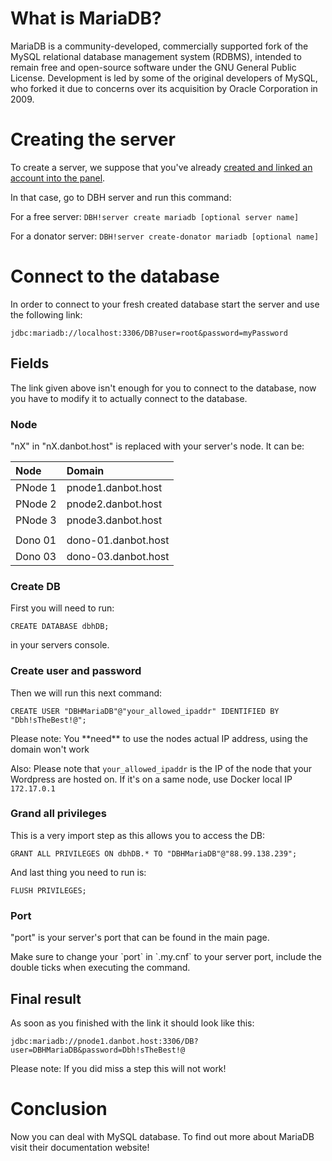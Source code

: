 # What is MariaDB?

MariaDB is a community-developed, commercially supported fork of the MySQL relational database management system (RDBMS), intended to remain free and open-source software under the GNU General Public License. Development is led by some of the original developers of MySQL, who forked it due to concerns over its acquisition by Oracle Corporation in 2009.

<Redirect
  href="https://en.wikipedia.org/wiki/MariaDB"
  label="Source: Wikipedia"
/>

# Creating the server

To create a server, we suppose that you've already [created and linked an account into the panel](/getting-started).

In that case, go to DBH server and run this command:

For a free server: `DBH!server create mariadb [optional server name]`

For a donator server: `DBH!server create-donator mariadb [optional name]`

# Connect to the database

In order to connect to your fresh created database start the server and use the following link:

```text
jdbc:mariadb://localhost:3306/DB?user=root&password=myPassword
```

## Fields

The link given above isn't enough for you to connect to the database, now you have to modify it to actually connect to the database.

### Node

"nX" in "nX.danbot.host" is replaced with your server's node. It can be:

| Node    | Domain              |
| :------ | :------------------ |
| PNode 1 | pnode1.danbot.host  |
| PNode 2 | pnode2.danbot.host  |
| PNode 3 | pnode3.danbot.host  |
|         |                     |
| Dono 01 | dono-01.danbot.host |
| Dono 03 | dono-03.danbot.host |

### Create DB

First you will need to run:

```text
CREATE DATABASE dbhDB;
```

in your servers console.

### Create user and password

Then we will run this next command:

```text
CREATE USER "DBHMariaDB"@"your_allowed_ipaddr" IDENTIFIED BY "Dbh!sTheBest!@";
```

<Tip>
Please note: You **need** to use the nodes actual IP address, using the domain won't work

Also: Please note that `your_allowed_ipaddr` is the IP of the node that your Wordpress are hosted on. If it's on a same node, use Docker local IP `172.17.0.1`

</Tip>

### Grand all privileges

This is a very import step as this allows you to access the DB:

```text
GRANT ALL PRIVILEGES ON dbhDB.* TO "DBHMariaDB"@"88.99.138.239";
```

And last thing you need to run is:

```text
FLUSH PRIVILEGES;
```

### Port

"port" is your server's port that can be found in the main page.

<Tip>
  Make sure to change your `port` in `.my.cnf` to your server port, include the
  double ticks when executing the command.
</Tip>

## Final result

As soon as you finished with the link it should look like this:

```text
jdbc:mariadb://pnode1.danbot.host:3306/DB?user=DBHMariaDB&password=Dbh!sTheBest!@
```

<Tip>Please note: If you did miss a step this will not work!</Tip>

# Conclusion

Now you can deal with MySQL database. To find out more about MariaDB visit their documentation website!

<Redirect href="https://mariadb.org/documentation/" label="MariaDB Docs" />
